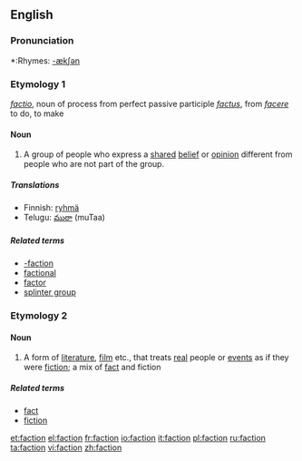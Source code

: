 {{see|-faction}}
==English==
===Pronunciation===
*:Rhymes: [[Rhymes:English:-ækʃən|-ækʃən]]

===Etymology 1===
{{L.}} ''[[factio]]'', noun of process from perfect passive participle ''[[factus]]'', from ''[[facere]]'' to do, to make

====Noun====
{{wikipedia}}
{{en-noun}}

# A group of people who express a [[shared]] [[belief]] or [[opinion]] different from people who are not part of the group.

=====Translations=====
*Finnish: [[ryhmä]]
*Telugu: [[ముఠా]] (muTaa)

=====Related terms=====
*[[-faction]]
*[[factional]]
*[[factor]]
*[[splinter group]]

===Etymology 2===
{{blend|fact|fiction}}

====Noun====
{{en-noun}}

# A form of [[literature]], [[film]] etc., that treats [[real]] people or [[event]]s as if they were [[fiction]]; a mix of [[fact]] and fiction

=====Related terms=====
*[[fact]]
*[[fiction]]

[[et:faction]]
[[el:faction]]
[[fr:faction]]
[[io:faction]]
[[it:faction]]
[[pl:faction]]
[[ru:faction]]
[[ta:faction]]
[[vi:faction]]
[[zh:faction]]